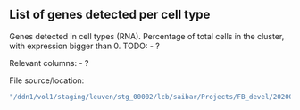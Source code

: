 ## List of genes detected per cell type 


Genes detected in cell types (RNA). Percentage of total cells in the cluster, with expression bigger than 0.
TODO:
- ?

Relevant columns: 
- ?

File source/location: 


```r
"/ddn1/vol1/staging/leuven/stg_00002/lcb/saibar/Projects/FB_devel/20200220_MotifsInEnhancers/1_global/int_anyAnnot/genesDetectedPerc.Rds"

```
